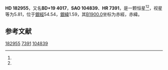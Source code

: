 {{Starbox begin
| name = HD 182955
}}
{{Starbox observe
| epoch = [[J2000.0|J2000.0]]
| constell = {{星座名待查}}<ref name=SIMBAD>{{cite web
 | url=http://simbad.u-strasbg.fr/simbad/sim-id?Ident=HR+7391
 | title=Pulsating variable Star
 | publisher=Centre de Données astronomiques de Strasbourg
 | work=SIMBAD
 | accessdate=2012-07-13
 | archive-date=2016-03-16
 | archive-url=https://web.archive.org/web/20160316223048/http://simbad.u-strasbg.fr/simbad/sim-id?Ident=HR+7391
 | dead-url=no
 }}</ref><ref name=DATA>{{cite web
 | url=http://vizier.u-strasbg.fr/viz-bin/VizieR-5?-out.add=.&-source=5050&-corr=PK=HR&-out.max=9999&HR=7391
 | title=VizieR Detailed Page
 | accessdate=2012-07-13
 | archive-date=2019-02-16
 | archive-url=https://web.archive.org/web/20190216093545/http://vizier.u-strasbg.fr/viz-bin/VizieR-5?-out.add=.&-source=5050&-corr=PK=HR&-out.max=9999&HR=7391
 | dead-url=no
 }}</ref>
| 星官 = 
| ra = {{RA|19|26|28.7}}<ref name=SIMBAD /><ref name=DATA />
| dec = {{DEC|+19|53|29}}<ref name=SIMBAD /><ref name=DATA />
| appmag_v = 5.81<ref name=SIMBAD /><ref name=DATA />
}}
{{Starbox character
| class = M0III<ref name=SIMBAD /><ref name=DATA />
| b-v = 1.55<ref name=SIMBAD /><ref name=DATA />
| u-b = 1.99<ref name=SIMBAD /><ref name=DATA />
| r-i = <ref name=SIMBAD /><ref name=DATA />
| variable = 
}}
{{Starbox astrometry
| radial_v = 1.99
| prop_mo_ra = -34
| parallax = 
| p_error = 
}}
{{Starbox catalog
| names =BD+19 4017，[[SAO星表|SAO]] 104839，[[HD星表|HD]] 182955，[[HR星表|HR]] 7391}}
{{Starbox reference |Simbad=HR+7391}}
{{Starbox end}}

'''HD 182955'''，又名'''BD+19 4017'''，'''SAO 104839'''、'''HR 7391'''，是一颗恒星<ref name=SIMBAD /><ref name=DATA />，视星等为5.81，位于[[銀道座標系|銀經]]54.54，[[銀道座標系|銀緯]]1.59，其[[B1900.0|B1900.0]]坐标为赤經{{RA|19|22|6.1}}，赤緯{{DEC|+19|1.59|33}}。

== 参考文献 ==
{{reflist}}

{{star-stub}}

[[Category:HD和HDE天體|182955]]
[[Category:HR天體|7391]]
[[Category:SAO天體|104839]]